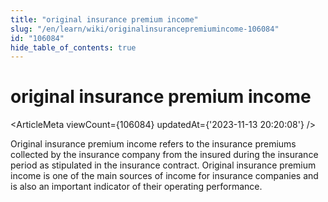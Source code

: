 ```yaml
---
title: "original insurance premium income"
slug: "/en/learn/wiki/originalinsurancepremiumincome-106084"
id: "106084"
hide_table_of_contents: true
---
```



<Breadcrumbs current="original insurance premium income" />

# original insurance premium income

<ArticleMeta viewCount={106084} updatedAt={'2023-11-13 20:20:08'} />
<div className='border-solid border-b border-t-0 my-4 border-[var(--ifm-color-gray-300)]' />

Original insurance premium income refers to the insurance premiums collected by the insurance company from the insured during the insurance period as stipulated in the insurance contract. Original insurance premium income is one of the main sources of income for insurance companies and is also an important indicator of their operating performance.
